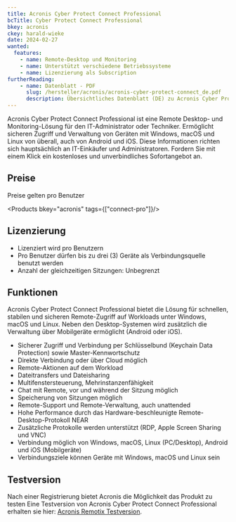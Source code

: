 ```yaml
---
title: Acronis Cyber Protect Connect Professional
bcTitle: Cyber Protect Connect Professional
bkey: acronis
ckey: harald-wieke
date: 2024-02-27
wanted:
  features:
    - name: Remote-Desktop und Monitoring
    - name: Unterstützt verschiedene Betriebssysteme
    - name: Lizenzierung als Subscription
furtherReading:
    - name: Datenblatt - PDF
      slug: /hersteller/acronis/acronis-cyber-protect-connect_de.pdf
      description: Übersichtliches Datenblatt (DE) zu Acronis Cyber Protect Connect
---
```




<Intro>

  Acronis Cyber Protect Connect Professional ist eine Remote Desktop- und Monitoring-Lösung für den IT-Administrator oder Techniker.
  Ermöglicht sicheren Zugriff und Verwaltung von Geräten mit Windows, macOS und Linux von überall, auch von Android und iOS.
  Diese Informationen richten sich hauptsächlich an IT-Einkäufer und Administratoren.
  Fordern Sie mit einem Klick ein kostenloses und unverbindliches Sofortangebot an.

</Intro>

<TOC />



## Preise

Preise gelten pro Benutzer

<Products bkey="acronis" tags={["connect-pro"]}/>



## Lizenzierung

<ArrowList>

 - Lizenziert wird pro Benutzern
 - Pro Benutzer dürfen bis zu drei (3) Geräte als Verbindungsquelle benutzt werden
 - Anzahl der gleichzeitigen Sitzungen: Unbegrenzt

</ArrowList>


## Funktionen

  Acronis Cyber Protect Connect Professional bietet die Lösung für schnellen, stabilen und sicheren Remote-Zugriff auf Workloads unter Windows, macOS und Linux. Neben den Desktop-Systemen wird zusätzlich die Verwaltung über Mobilgeräte ermöglicht (Android oder iOS).

<ArrowList>

 - Sicherer Zugriff und Verbindung per Schlüsselbund (Keychain Data Protection) sowie Master-Kennwortschutz
 - Direkte Verbindung oder über Cloud möglich
 - Remote-Aktionen auf dem Workload
 - Dateitransfers und Dateisharing
 - Multifenstersteuerung, Mehrinstanzenfähigkeit
 - Chat mit Remote, vor und während der Sitzung möglich
 - Speicherung von Sitzungen möglich
 - Remote-Support und Remote-Verwaltung, auch unattended
 - Hohe Performance durch das Hardware-beschleunigte Remote-Desktop-Protokoll NEAR
 - Zusätzliche Protokolle werden unterstützt (RDP, Apple Screen Sharing und VNC)
 - Verbindung möglich von Windows, macOS, Linux (PC/Desktop), Android und iOS (Mobilgeräte)
 - Verbindungsziele können Geräte mit Windows, macOS und Linux sein

</ArrowList>


## Testversion

  Nach einer Registrierung bietet Acronis die Möglichkeit das Produkt zu testen
  Eine Testversion von Acronis Cyber Protect Connect Professional erhalten sie hier: [Acronis Remotix Testversion](https://acronis.remotix.com/register/).


 <GetInTouch theme="light" />

